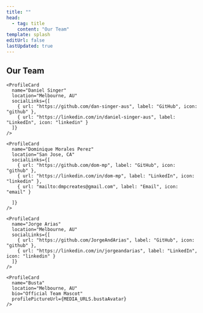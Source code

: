 ```yaml
---
title: ""
head:
  - tag: title
    content: "Our Team"
template: splash
editUrl: false
lastUpdated: true
---
```



<div class="px-8 max-w-7xl mx-auto">

  <section class="flex justify-center md:justify-start text-center md:text-left ">
    <h2 class='font-bold text-3xl lg:text-4xl'>Our Team</h2>
  </section>

  <div class="grid grid-cols-1 sm:grid-cols-2 lg:grid-cols-5 xl:grid-cols-5 gap-5 justify-items-center items-start">
    <ProfileCard
      name="Daniel Chae"
      location="San Francisco, CA"
      socialLinks={[
        { url: "https://github.com/dchae", label: "GitHub", icon: "github" },
        { url: "https://linkedin.com/in/danieljchae", label: "LinkedIn", icon: "linkedin" },
        { url: "mailto:daniel.jiwoong@gmail.com", label: "Email", icon: "email" }
      ]}
    />

    <ProfileCard
      name="Daniel Singer"
      location="Melbourne, AU"
      socialLinks={[
        { url: "https://github.com/dan-singer-aus", label: "GitHub", icon: "github" },
        { url: "https://linkedin.com/in/daniel-singer-aus", label: "LinkedIn", icon: "linkedin" }
      ]}
    />

    <ProfileCard
      name="Dominique Morales Perez"
      location="San Jose, CA"
      socialLinks={[
        { url: "https://github.com/dom-mp", label: "GitHub", icon: "github" },
        { url: "https://linkedin.com/in/dom-mp", label: "LinkedIn", icon: "linkedin" },
        { url: "mailto:dmpcreates@gmail.com", label: "Email", icon: "email" }

      ]}
    />

    <ProfileCard
      name="Jorge Arias"
      location="Melbourne, AU"
      socialLinks={[
        { url: "https://github.com/JorgeAndArias", label: "GitHub", icon: "github" },
        { url: "https://linkedin.com/in/jorgeandarias", label: "LinkedIn", icon: "linkedin" }
      ]}
    />

    <ProfileCard
      name="Busta"
      location="Melbourne, AU"
      bio="Official Team Mascot"
      profilePictureUrl={MEDIA_URLS.bustaAvatar}
    />

  </div>

</div>
